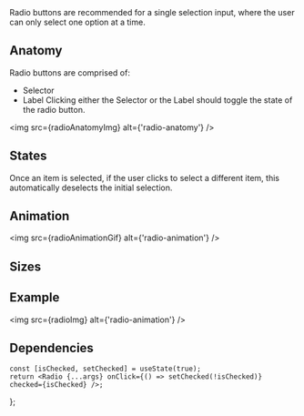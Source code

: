 

<Meta component={Radio} title="Components/Radio" />

<Title>Radio buttons</Title>

<Subtitle>
    Radio buttons are recommended for a single selection input, where the user can only select one
    option at a time.
</Subtitle>

## Anatomy

Radio buttons are comprised of:

-   Selector
-   Label
    Clicking either the Selector or the Label should toggle the state of the radio button.

<img src={radioAnatomyImg} alt={'radio-anatomy'} />

## States

Once an item is selected, if the user clicks to select a different item, this automatically deselects the initial selection.

## Animation

<img src={radioAnimationGif} alt={'radio-animation'} />

## Sizes

## Example

<img src={radioImg} alt={'radio-animation'} />

## Dependencies

<ArgsTable of={Radio} exclude={[...DEFAULT_ARGUMENT_STABLE_EXCLUSION]} />

    const [isChecked, setChecked] = useState(true);
    return <Radio {...args} onClick={() => setChecked(!isChecked)} checked={isChecked} />;
};

<Canvas hidden>
    <Story
        name="Default"
        argTypes={Utils.hideStyledComponentProperties({
            label: { control: { type: 'text' } },
            size: { control: { type: 'radio', options: RADIO_SIZES } },
            hasError: { control: { type: 'boolean' } },
            disabled: { control: { type: 'boolean' } },
            checked: { control: { type: 'boolean' } },
            className: { table: { disable: true } },
            onClick: { action: 'clicked', table: { disable: true } },
        })}
        args={{
            label: 'Default Radio',
            size: DEFAULT_RADIO_SIZE,
        }}
    >
        {(args) => <CheckedRadio {...args} />}
    </Story>
</Canvas>

